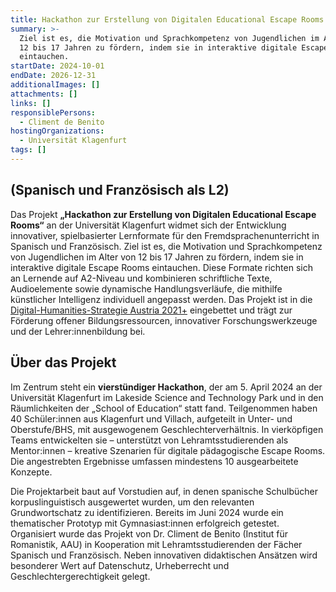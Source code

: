 ```yaml
---
title: Hackathon zur Erstellung von Digitalen Educational Escape Rooms
summary: >-
  Ziel ist es, die Motivation und Sprachkompetenz von Jugendlichen im Alter von
  12 bis 17 Jahren zu fördern, indem sie in interaktive digitale Escape Rooms
  eintauchen. 
startDate: 2024-10-01
endDate: 2026-12-31
additionalImages: []
attachments: []
links: []
responsiblePersons:
  - Climent de Benito
hostingOrganizations:
  - Universität Klagenfurt
tags: []
---
```

## **(Spanisch und Französisch als L2)**

Das Projekt **„Hackathon zur Erstellung von Digitalen Educational Escape Rooms“** an der Universität Klagenfurt widmet sich der Entwicklung innovativer, spielbasierter Lernformate für den Fremdsprachenunterricht in Spanisch und Französisch. Ziel ist es, die Motivation und Sprachkompetenz von Jugendlichen im Alter von 12 bis 17 Jahren zu fördern, indem sie in interaktive digitale Escape Rooms eintauchen. Diese Formate richten sich an Lernende auf A2-Niveau und kombinieren schriftliche Texte, Audioelemente sowie dynamische Handlungsverläufe, die mithilfe künstlicher Intelligenz individuell angepasst werden. Das Projekt ist in die [Digital-Humanities-Strategie Austria 2021+](https://gams.uni-graz.at/o:clariah.dha-strategie-2021) eingebettet und trägt zur Förderung offener Bildungsressourcen, innovativer Forschungswerkzeuge und der Lehrer:innenbildung bei.

## Über das Projekt

Im Zentrum steht ein **vierstündiger Hackathon**, der am 5. April 2024 an der Universität Klagenfurt im Lakeside Science and Technology Park und in den Räumlichkeiten der „School of Education“ statt fand. Teilgenommen haben 40 Schüler:innen aus Klagenfurt und Villach, aufgeteilt in Unter- und Oberstufe/BHS, mit ausgewogenem Geschlechterverhältnis. In vierköpfigen Teams entwickelten sie – unterstützt von Lehramtsstudierenden als Mentor:innen – kreative Szenarien für digitale pädagogische Escape Rooms. Die angestrebten Ergebnisse umfassen mindestens 10 ausgearbeitete Konzepte.

Die Projektarbeit baut auf Vorstudien auf, in denen spanische Schulbücher korpuslinguistisch ausgewertet wurden, um den relevanten Grundwortschatz zu identifizieren. Bereits im Juni 2024 wurde ein thematischer Prototyp mit Gymnasiast:innen erfolgreich getestet. Organisiert wurde das Projekt von Dr. Climent de Benito (Institut für Romanistik, AAU) in Kooperation mit Lehramtsstudierenden der Fächer Spanisch und Französisch. Neben innovativen didaktischen Ansätzen wird besonderer Wert auf Datenschutz, Urheberrecht und Geschlechtergerechtigkeit gelegt.
